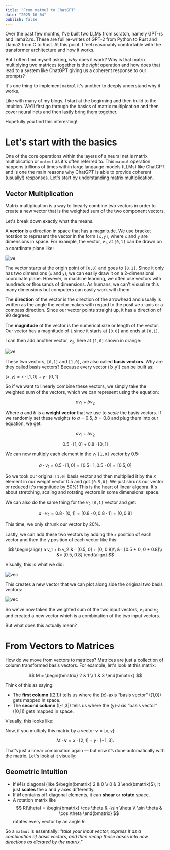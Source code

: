 ```yaml
---
title: "From matmul to ChatGPT"
date: "2025-10-04"
publish: false
---
```


Over the past few months, I've built two LLMs from scratch, namely GPT-rs and llama2.rs. These are full re-writes of GPT-2 from Python to Rust and Llama2 from C to Rust. At this point, I feel reasonably comfortable with the transformer architecture and how it works.

But I often find myself asking, _why_ does it work? Why is that matrix multiplying two matrices together is the _right_ operation and how does that lead to a system like ChatGPT giving us a coherent response to our prompts?

It's one thing to implement `matmul` it's another to deeply understand why it works.

Like with many of my blogs, I start at the beginning and then build to the intuition. We'll first go through the basics of matrix multiplcation and then cover neural nets and then lastly bring them together.

Hopefully you find this interesting!

# Let's start with the basics

One of the core operations within the layers of a neural net is matrix multiplication or `matmul` as it's often referred to. This `matmul` operation happens trillions of times within large langauge models (LLMs) like ChatGPT and is one the main reasons why ChatGPT is able to provide coherent (usually!) responses. Let's start by understanding matrix multiplication.

## Vector Multiplication

Matrix multiplication is a way to linearly combine two vectors in order to create a new vector that is the weighted sum of the two component vectors.

Let's break down exactly what the means.

A **vector** is a direction in space that has a magnitude. We use bracket notation to represent the vector in the form `[x,y]`, where `x` and `y` are dimensions in space. For example, the vector, $v_1$, at `[0,1]` can be drawn on a coordinate plane like:

![ve](/whymatmul/vec1.png)

The vector starts at the origin point of `[0,0]` and goes to `[0,1]`. Since it only has two dimensions (`x` and `y`), we can easily draw it on a 2-dimensional coordinate plane. However, in machine learning, we often use vectors with hundreds or thousands of dimensions. As humans, we can't visualize this many dimensions but computers can easily work with them.

The **direction** of the vector is the direction of the arrowhead and usually is written as the angle the vector makes with regard to the positive x-axis or a compass direction. Since our vector points straight up, it has a direction of 90 degrees.

The **magnitude** of the vector is the numerical size or length of the vector. Our vector has a magnitude of `1` since it starts at `[0,0]` and ends at `[0,1]`.

I can then add another vector, $v_2$, here at `[1,0]` shown in orange:

![ve](/whymatmul/vec2.png)

These two vectors, `[0,1]` and `[1,0]`, are also called **basis vectors**. Why are they called basis vectors? Because every vector ([x,y]) can be built as:

$[x,y] = x \cdot [1,0] + y \cdot [0,1]$

So if we want to linearly combine these vectors, we simply take the weighted sum of the vectors, which we can represent using the equation:

$$
a v_1 + b v_2
$$

Where $a$ and $b$ is a **weight vector** that we use to _scale_ the basis vectors. If we randomly set these weights to $a = 0.5$, $b = 0.8$ and plug them into our equation, we get:

$$
a v_1 + b v_2
$$

$$
0.5 \cdot [1,0] + 0.8 \cdot [0,1]
$$

We can now multiply each element in the $v_1$ `[1,0]` vector by $0.5$:

$$
a \cdot v_1 = 0.5 \cdot [1, 0] = [0.5 \cdot 1, 0.5 \cdot 0] = [0.5, 0]
$$

So we took our original `[1,0]` basis vector and then multiplied it by the $x$ element in our weight vector $0.5$ and got `[0.5,0]`. We just shrunk our vector or reduced it's magnitude by 50%! This is the heart of linear algebra. It's about stretching, scaling and rotating vectors in some dimensional space.

We can also do the same thing for the $v_2$ `[0,1]` vector and get:

$$
a \cdot v_2 = 0.8 \cdot [0, 1] = [0.8 \cdot 0, 0.8 \cdot 1] = [0, 0.8]
$$

This time, we only shrunk our vector by 20%.

Lastly, we can add these two vectors by adding the `x` position of each vector and then the `y` position of each vector like this:

$$
\begin{align}
a v_1 + b v_2 &= [0.5, 0] + [0, 0.8]\\
&= [0.5 + 0, 0 + 0.8]\\
&= [0.5, 0.8]
\end{align}
$$

Visually, this is what we did:

![vec](/whymatmul/vecadds.png)

This creates a new vector that we can plot along side the original two basis vectors:

![vec](/whymatmul/res_vec.png)

So we've now taken the weighted sum of the two input vectors, $v_1$ and $v_2$ and created a new vector which is a combination of the two input vectors.

But what does this actually mean?

# From Vectors to Matrices

How do we move from vectors to matrices? Matrices are just a collection of column transformed basis vectors. For example, let's look at this matrix:

$$
M =
\begin{bmatrix}
2 & 1 \\
1 & 3
\end{bmatrix}
$$

Think of this as saying:

- The **first column** ([2,1]) tells us where the (x)-axis “basis vector” ([1,0]) gets mapped in space.
- The **second column** ([-1,3]) tells us where the (y)-axis “basis vector” ([0,1]) gets mapped in space.

Visually, this looks like:

Now, if you multiply this matrix by a vector $\mathbf{v} = [x,y]$:

$$
M \cdot \mathbf{v} =
x \cdot [2,1] + y \cdot [-1,3].
$$

That’s just a linear combination again — but now it’s done automatically with the matrix. Let's look at it visually:

## Geometric Intuition

- If $M$ is diagonal (like $\begin{bmatrix} 2 & 0 \\ 0 & 3 \end{bmatrix}$), it just **scales** the $x$ and $y$ axes differently.
- If $M$ contains off-diagonal elements, it can **shear** or **rotate** space.
- A rotation matrix like
  $$
  R(\theta) =
  \begin{bmatrix}
  \cos \theta & -\sin \theta \\
  \sin \theta & \cos \theta
  \end{bmatrix}
  $$
  rotates every vector by an angle $\theta$.

So a `matmul` is essentially: _"take your input vector, express it as a combination of basis vectors, and then remap those bases into new directions as dictated by the matrix."_
